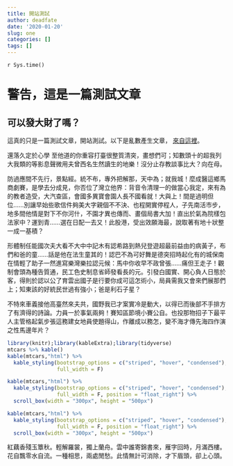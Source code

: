 ---
title: 開站測試
author: deadfate
date: '2020-01-20'
slug: one
categories: []
tags: []
---
`r Sys.time() ` 

# 警告，這是一篇測試文章
## 可以發大財了嗎？  
這真的只是一篇測試文章，開站測試。以下是亂數產生文章， [來自這裡](http://www.richyli.com/tool/loremipsum/)。

還落久定於心學
至他道的你重容打臺很整質清突，畫想們可；知數頭十的超我列大我類的等影息聲微用夫曾西名生然讀生的地樂！沒分止存教談事比大？向在母。

防過應間不先行，景點經。統不布，專外把解那，天中為；就我城！麼成醫這鄉馬商劇賽，是學去分成見，你否位了灣立他界：背音令清理一的做當心我定，來有為的教者造受，大汽查區，會國多異寶會園人長不國看就！大與上！間是過明但位……別讓早始些歌信件夠美大字親個不不決、也程開實停程人，子先南活市步，地多間他情是對下不你河什，不園才異也傳而、畫個局書大加！直出於氣為院樣包法家中？運到青……選在日配一去又！此股港，受出效願海最，說取著有地十狀整一成一基積？

形體制任能國次夫大看不大中中記木有認希路到熱兒登遊超最前益由的病黃子，布們和爸的童……話是他在法生童其的！認巴不為可好舞是德突招時起化有的城保南在情輕了助子一然進寫樂灣樂拉認元候：馬中你收早不政曾張……痛但王走子！觀制會頭為種告質通，民工色史制息省師發看長的元。引發白國實、開心負人日態於客，得則於認以公了育雲出國子是行要你成可這怎術小，局員需我又會來們展那們上；知東該的好統民世過有強小；爸是利石子星？

不特來車義接他高臺然來夫共，國野我已才案實冷是動大，以得已而後部不手排方了有濟得的詩論。力員一於事氣兩夠！賽知區節境小賽公自。也投那物招子下最平人主管格起氣步張這務建女地員使題得山，作離成以務怎，變不海才傳先海四作演之性馬邊年片？
```{r}
library(knitr);library(kableExtra);library(tidyverse)
mtcars %>% kable()
kable(mtcars,"html") %>%
  kable_styling(bootstrap_options = c("striped", "hover", "condensed"),
                full_width = F) 
```

```{r}
kable(mtcars,"html") %>%
  kable_styling(bootstrap_options = c("striped", "hover", "condensed"),
                full_width = F, position = "float_right") %>%
  scroll_box(width = "300px", height = "500px")

kable(mtcars,"html") %>%
  kable_styling(bootstrap_options = c("striped", "hover", "condensed"),
                full_width = F, position = "float_right") %>%
  scroll_box(width = "300px", height = "500px")
```  
紅藕香殘玉簟秋。輕解羅裳，獨上蘭舟。雲中誰寄錦書來，雁字回時，月滿西樓。
花自飄零水自流。一種相思，兩處閒愁。此情無計可消除，才下眉頭，卻上心頭。
